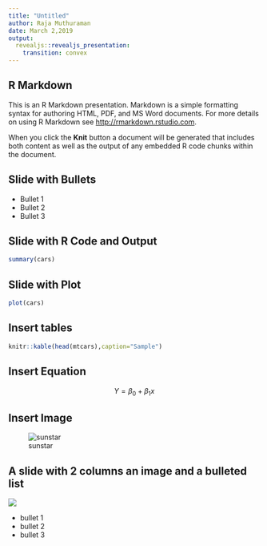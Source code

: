 ```yaml
---
title: "Untitled"
author: Raja Muthuraman
date: March 2,2019
output: 
  revealjs::revealjs_presentation:
    transition: convex
---
```


## R Markdown

This is an R Markdown presentation. Markdown is a simple formatting syntax for authoring HTML, PDF, and MS Word documents. For more details on using R Markdown see <http://rmarkdown.rstudio.com>.

When you click the **Knit** button a document will be generated that includes both content as well as the output of any embedded R code chunks within the document.

## Slide with Bullets

- Bullet 1
- Bullet 2
- Bullet 3

## Slide with R Code and Output

```r
summary(cars)
```

## Slide with Plot

```r
plot(cars)
```

## Insert tables
```r
knitr::kable(head(mtcars),caption="Sample")
```

## Insert Equation
$$ Y=\beta_0+ \beta_1x $$


## Insert Image{.flexbox .vcenter}
![sunstar](sunstar.png)


## A slide with 2 columns an image and a bulleted list {.columns-2}

![](sunstar.png)

- bullet 1
- bullet 2
- bullet 3
